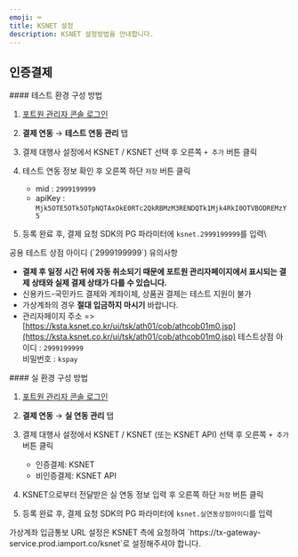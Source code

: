 ```yaml
---
emoji: ⌨
title: KSNET 설정
description: KSNET 설정방법을 안내합니다.
---
```




## 인증결제

<Tabs>
<Tab title="테스트 연동 설정">
#### 테스트 환경 구성 방법

1. [포트원 관리자 콘솔 로그인](https://admin.portone.io/integration)
2. **결제 연동** → **테스트 연동 관리** 탭
3. 결제 대행사 설정에서 KSNET / KSNET 선택 후 오른쪽 `+ 추가` 버튼 클릭

   <Figure src="/gitbook-assets/ko/ksnet-setup-test.png" />

4. 테스트 연동 정보 확인 후 오른쪽 하단 `저장` 버튼 클릭

   - mid : `2999199999`
   - apiKey : `Mjk5OTE5OTk5OTpNQTAxOkE0RTc2QkRBMzM3RENDQTk1Mjk4RkI0OTVBODREMzY5`

   <Figure src="/gitbook-assets/ko/ksnet-setup-test-2.png" />

5. 등록 완료 후, 결제 요청 SDK의 PG 파라미터에 `ksnet.2999199999`를 입력\\

<Hint style="warning">
공용 테스트 상점 아이디 (`2999199999`) 유의사항

- **결제 후 일정 시간 뒤에 자동 취소되기 때문에 포트원 관리자페이지에서 표시되는 결제 상태와 실제 결제 상태가 다를 수 있습니다.**
- 신용카드-국민카드 결제와 계좌이체, 상품권 결제는 테스트 지원이 불가
- 가상계좌의 경우 **절대 입금하지 마시기** 바랍니다.
- 관리자페이지 주소 => [https://ksta.ksnet.co.kr/ui/tsk/ath01/cob/athcob01m0.jsp](https://ksta.ksnet.co.kr/ui/tsk/ath01/cob/athcob01m0.jsp) 테스트상점 아이디 : `2999199999`\
  비밀번호 : `kspay`

</Hint>

</Tab>

<Tab title="실 결제">
#### 실 환경 구성 방법

1. [포트원 관리자 콘솔 로그인](https://admin.portone.io/integration)
2. **결제 연동** → **실 연동 관리** 탭
3. 결제 대행사 설정에서 KSNET / KSNET (또는 KSNET API) 선택 후 오른쪽 `+ 추가` 버튼 클릭

   - 인증결제: KSNET
   - 비인증결제: KSNET API

   <Figure src="/gitbook-assets/ko/ksnet-setup.png" />

4. KSNET으로부터 전달받은 실 연동 정보 입력 후 오른쪽 하단 `저장` 버튼 클릭

   <Figure src="/gitbook-assets/ko/ksnet-setup-2.png" />

5. 등록 완료 후, 결제 요청 SDK의 PG 파라미터에 `ksnet.실연동상점아이디`를 입력

<Hint style="info">
가상계좌 입금통보 URL 설정은 KSNET 측에 요청하여 `https://tx-gateway-service.prod.iamport.co/ksnet`로 설정해주셔야 합니다.

</Hint>

</Tab>
</Tabs>
